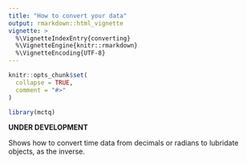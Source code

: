 ```yaml
---
title: "How to convert your data"
output: rmarkdown::html_vignette
vignette: >
  %\VignetteIndexEntry{converting}
  %\VignetteEngine{knitr::rmarkdown}
  %\VignetteEncoding{UTF-8}
---
```


```r
knitr::opts_chunk$set(
  collapse = TRUE,
  comment = "#>"
)
```

```r
library(mctq)
```

__UNDER DEVELOPMENT__

Shows how to convert time data from decimals or radians to lubridate objects, as the inverse.

